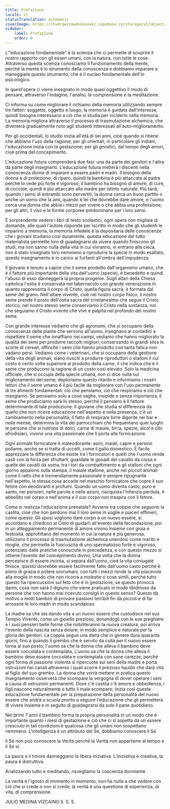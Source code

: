 ```yaml
---
title: Prefazione
locale: it
statusTranslation: automatic
coverImage: https://lhvmrqwrcowdvduuaukz.supabase.co/storage/v1/object/public/strapi-uploads/small_cover-educacion-fundamental.webp-2d51a7828a2b1309555be27f7e2a61a0.webp
sidebar:
    label: Prefazione
    order: 0
---
```

L'“educazione fondamentale” è la scienza che ci permette di scoprire il nostro rapporto con gli esseri umani, con la natura, con tutte le cose. Attraverso questa scienza conosciamo il funzionamento della mente, perché la mente è lo strumento della conoscenza e dobbiamo imparare a maneggiare questo strumento, che è il nucleo fondamentale dell'io psicologico.

In quest'opera ci viene insegnato in modo quasi oggettivo il modo di pensare, attraverso l'indagine, l'analisi, la comprensione e la meditazione.

Ci informa su come migliorare il richiamo della memoria utilizzando sempre tre fattori: soggetto, oggetto e luogo; la memoria è guidata dall'interesse, quindi bisogna interessarsi a ciò che si studia per inciderlo nella memoria. La memoria migliora attraverso il processo di trasmutazione alchemica, che diventerà gradualmente noto agli studenti interessati all'auto-miglioramento.

Per gli occidentali, lo studio inizia all'età di sei anni, cioè quando si ritiene che abbiano l'uso della ragione; per gli orientali, in particolare gli indiani, l'educazione inizia con la gestazione; per gli gnostici, dal tempo degli amori, cioè prima del concepimento.

L'educazione futura comprenderà due fasi: una da parte dei genitori e l'altra da parte degli insegnanti. L'educazione futura metterà i discenti nella conoscenza divina di imparare a essere padri e madri. Il bisogno della donna è di protezione, di riparo, quindi la bambina è più attaccata al padre perché lo vede più forte e vigoroso; il bambino ha bisogno di amore, di cure, di coccole, quindi è più attaccato alla madre per istinto naturale. Più tardi, quando i sensi di entrambi sono pervertiti, la donna cerca un buon partito o anche un uomo che la ami, quando è lei che dovrebbe dare amore, e l'uomo cerca una donna che abbia i mezzi per vivere o che abbia una professione; per gli altri, il viso e le forme corporee predominano per i loro sensi.

È sorprendente vedere i libri di testo scolastici, ogni opera con migliaia di domande, alle quali l'autore risponde per iscritto in modo che gli studenti le imparino a memoria, la memoria infedele è la depositaria delle conoscenze che i giovani studiano così duramente, questa educazione del tutto materialista permette loro di guadagnarsi da vivere quando finiscono gli studi, ma non sanno nulla della vita in cui vivranno, vi entrano alla cieca, non è stato insegnato loro nemmeno a riprodurre la specie in modo esaltato, questo insegnamento è in carico ai furfanti all'ombra dell'impudenza.

Il giovane è tenuto a capire che il seme prodotto dall'organismo umano, che è il fattore più importante della vita dell'uomo (specie), è benedetto e quindi l'abuso di esso danneggerà la propria progenie. Sugli altari della Chiesa cattolica l'ostia è conservata nel tabernacolo con grande venerazione in quanto rappresenta il corpo di Cristo, quella figura sacra; è formata dal seme del grano. Nell'altare vivente, cioè nel nostro corpo fisico, il nostro seme prende il posto dell'ostia sacra del cristianesimo che segue il Cristo storico; nel nostro stesso seme conserviamo il Cristo nella sostanza, noi che seguiamo il Cristo vivente che vive e palpita nel profondo del nostro seme.

Con grande interesse vediamo che gli agronomi, che si occupano della conoscenza delle piante che servono all'uomo, insegnano ai contadini a rispettare il seme che innaffiano nei campi, vediamo che hanno migliorato la qualità dei semi per produrre raccolti migliori, conservando in grandi silos le scorte di cereali, affinché i semi che hanno prodotto con tanta fatica non vadano persi. Vediamo come i veterinari, che si occupano della gestione della vita degli animali, siano riusciti a produrre riproduttori o stalloni il cui costo è cento volte superiore al prodotto della carne, il che indica che è il seme che producono la ragione di un costo così elevato. Solo la medicina ufficiale, che si occupa della specie umana, non ci dice nulla sul miglioramento del seme; deploriamo questo ritardo e informiamo i nostri lettori che il seme umano è il più facile da migliorare con l'uso permanente di tre alimenti fondamentali: ciò che pensiamo, ciò che respiriamo e ciò che mangiamo. Se pensiamo solo a cose vaghe, insipide e senza importanza, il seme che produciamo sarà lo stesso, perché il pensiero è il fattore determinante di tale produzione. Il giovane che studia si differenzia da quello che non riceve educazione nell'aspetto e nella presenza, c'è un cambiamento nella personalità; il fatto di respirare birre digerite nei bar e nelle mense, determina la vita dei parrocchiani che frequentano quei luoghi: le persone che si nutrono di dolci, carne di maiale, birra, spezie, alcol e cibi afrodisiaci, vivono una vita passionale che li porta alla fornicazione.

Ogni animale fornicatore è maleodorante: asini, maiali, capre e persino pollame, anche se si tratta di uccelli, come il gallo domestico. È facile apprezzare la differenza che esiste tra i fornicatori e quelli che l'uomo rende casti con la forza per sfruttarli, guardate le gonadi del cavallo da corsa e quelle dei cavalli da soma, tra i tori da combattimento e gli stalloni che ogni giorno appaiono sulla stampa, il maiale stallone, anche nei piccoli animali come il ratto che è tremendamente passionale e sempre ripugnante nell'aspetto, la stessa cosa accade nel maschio fornicatore che copre il suo fetore con deodoranti e profumi. Quando un uomo diventa casto, puro e santo, nei pensieri, nelle parole e nelle azioni, riacquista l'infanzia perduta, è abbellito nel corpo e nell'anima e il suo corpo non traspira con il fetore.

Come si realizza l'educazione prenatale? Avviene tra coppie che seguono la castità, cioè che non perdono mai il loro seme in voglie e piaceri effimeri, come questo: Gli sposi vogliono dare corpo a un nuovo essere, si accordano e chiedono al Cielo di guidarli all'evento della fecondazione, poi in un atteggiamento permanente di amore vivono insieme con gioia e festosità, approfittano del momento in cui la natura è più generosa, utilizzano il processo di trasmutazione alchemica unendosi come marito e moglie, che permette la fuoriuscita di uno spermatozoo forte e vigoroso, potenziato dalle pratiche conosciute in precedenza, e con questo mezzo si ottiene l'evento del concepimento divino, Una volta che la donna percepisce di essere incinta, si separa dall'uomo, cioè la vita coniugale finisce, questo dovrebbe essere facilmente fatto dall'uomo casto perché è pieno di grazia e potere sovrumani, con tutti i mezzi rende la vita piacevole alla moglie in modo che non ricorra a molestie o cose simili, perché tutto questo ha ripercussioni sul feto che è in gestazione, se questo provoca danni, cosa non sarà il digiuno che viene praticato in modo libidinoso da persone che non hanno mai ricevuto consigli in questo senso? Questo dà motivo a molti bambini di provare passioni terribili fin da piccoli e di far arrossire le loro madri in modo scandaloso.

La madre sa che sta dando vita a un nuovo essere che custodisce nel suo Tempio Vivente, come un gioiello prezioso, donandogli con le sue preghiere e i suoi pensieri belle forme che nobiliteranno la nuova creatura, poi arriva l'evento della nascita senza dolore; in modo semplice e naturale per la gloria dei genitori. La coppia segue una dieta che in genere dura quaranta giorni, fino a quando il grembo che è servito da culla per il nuovo essere torna al suo posto; l'uomo sa che la donna che alleva il bambino deve essere coccolata e contemplata, L'uomo sa che la donna che alleva il bambino deve essere coccolata e contemplata con sane carezze, perché ogni forma di passione violenta si ripercuote sui seni della madre e porta ostruzioni nei canali attraverso i quali scorre il prezioso liquido che darà vita al figlio del suo grembo. La donna che vorrà mettere in pratica questo insegnamento osserverà che scompare la vergogna di dover operare i seni a causa di ostruzioni permanenti. Dove c'è castità c'è amore e obbedienza, i figli nascono naturalmente e tutto il male scompare; inizia così questa educazione fondamentale per la preparazione della personalità del nuovo essere che andrà a scuola pronto a seguire l'educazione che gli permetterà di vivere insieme e in seguito di guadagnarsi da solo il pane quotidiano.

Nei primi 7 anni il bambino forma la propria personalità in un modo che è importante quanto i mesi di gestazione e ciò che ci si aspetta da un essere cresciuto in tali condizioni è qualcosa che gli umani non sospettano nemmeno. L'intelligenza è un attributo del Sé, dobbiamo conoscere il Sé.

Il Sé non può conoscere la Verità perché la Verità non appartiene al tempo e il Sé sì.

La paura e il timore danneggiano la libera iniziativa. L'iniziativa è creativa, la paura è distruttiva.

Analizzando tutto e meditando, risvegliamo la coscienza dormiente.

La verità è l'ignoto di momento in momento, non ha nulla a che vedere con ciò che si crede o non si crede; la verità è una questione di esperienza, di vita, di comprensione.

JULIO MEDINA VIZCAINO
S. S. S.

